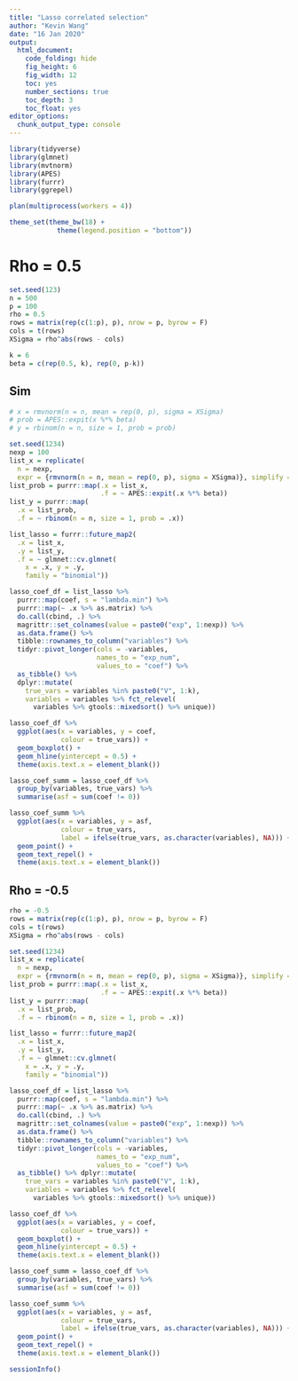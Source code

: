 ```yaml
---
title: "Lasso correlated selection"
author: "Kevin Wang"
date: "16 Jan 2020"
output:
  html_document:
    code_folding: hide
    fig_height: 6
    fig_width: 12
    toc: yes
    number_sections: true
    toc_depth: 3
    toc_float: yes
editor_options: 
  chunk_output_type: console
---
```




```r
library(tidyverse)
library(glmnet)
library(mvtnorm)
library(APES)
library(furrr)
library(ggrepel)

plan(multiprocess(workers = 4))

theme_set(theme_bw(18) +
            theme(legend.position = "bottom"))
```


# Rho = 0.5
```r
set.seed(123)
n = 500
p = 100
rho = 0.5
rows = matrix(rep(c(1:p), p), nrow = p, byrow = F)
cols = t(rows)
XSigma = rho^abs(rows - cols)

k = 6
beta = c(rep(0.5, k), rep(0, p-k))
```


## Sim

```r
# x = rmvnorm(n = n, mean = rep(0, p), sigma = XSigma)
# prob = APES::expit(x %*% beta)
# y = rbinom(n = n, size = 1, prob = prob)

set.seed(1234)
nexp = 100
list_x = replicate(
  n = nexp,
  expr = {rmvnorm(n = n, mean = rep(0, p), sigma = XSigma)}, simplify = FALSE)
list_prob = purrr::map(.x = list_x, 
                       .f = ~ APES::expit(.x %*% beta))
list_y = purrr::map(
  .x = list_prob,
  .f = ~ rbinom(n = n, size = 1, prob = .x))
```


```r
list_lasso = furrr::future_map2(
  .x = list_x, 
  .y = list_y, 
  .f = ~ glmnet::cv.glmnet(
    x = .x, y = .y, 
    family = "binomial"))

lasso_coef_df = list_lasso %>% 
  purrr::map(coef, s = "lambda.min") %>% 
  purrr::map(~ .x %>% as.matrix) %>% 
  do.call(cbind, .) %>% 
  magrittr::set_colnames(value = paste0("exp", 1:nexp)) %>% 
  as.data.frame() %>% 
  tibble::rownames_to_column("variables") %>% 
  tidyr::pivot_longer(cols = -variables,
                      names_to = "exp_num",
                      values_to = "coef") %>% 
  as_tibble() %>% 
  dplyr::mutate(
    true_vars = variables %in% paste0("V", 1:k),
    variables = variables %>% fct_relevel(
      variables %>% gtools::mixedsort() %>% unique))

lasso_coef_df %>% 
  ggplot(aes(x = variables, y = coef,
             colour = true_vars)) +
  geom_boxplot() +
  geom_hline(yintercept = 0.5) +
  theme(axis.text.x = element_blank())

lasso_coef_summ = lasso_coef_df %>% 
  group_by(variables, true_vars) %>% 
  summarise(asf = sum(coef != 0))

lasso_coef_summ %>% 
  ggplot(aes(x = variables, y = asf,
             colour = true_vars,
             label = ifelse(true_vars, as.character(variables), NA))) +
  geom_point() +
  geom_text_repel() +
  theme(axis.text.x = element_blank())
```



## Rho = -0.5

```r
rho = -0.5
rows = matrix(rep(c(1:p), p), nrow = p, byrow = F)
cols = t(rows)
XSigma = rho^abs(rows - cols)
```


```r
set.seed(1234)
list_x = replicate(
  n = nexp,
  expr = {rmvnorm(n = n, mean = rep(0, p), sigma = XSigma)}, simplify = FALSE)
list_prob = purrr::map(.x = list_x, 
                       .f = ~ APES::expit(.x %*% beta))
list_y = purrr::map(
  .x = list_prob,
  .f = ~ rbinom(n = n, size = 1, prob = .x))
```


```r
list_lasso = furrr::future_map2(
  .x = list_x, 
  .y = list_y, 
  .f = ~ glmnet::cv.glmnet(
    x = .x, y = .y, 
    family = "binomial"))

lasso_coef_df = list_lasso %>% 
  purrr::map(coef, s = "lambda.min") %>% 
  purrr::map(~ .x %>% as.matrix) %>% 
  do.call(cbind, .) %>% 
  magrittr::set_colnames(value = paste0("exp", 1:nexp)) %>% 
  as.data.frame() %>% 
  tibble::rownames_to_column("variables") %>% 
  tidyr::pivot_longer(cols = -variables,
                      names_to = "exp_num",
                      values_to = "coef") %>% 
  as_tibble() %>% dplyr::mutate(
    true_vars = variables %in% paste0("V", 1:k),
    variables = variables %>% fct_relevel(
      variables %>% gtools::mixedsort() %>% unique))

lasso_coef_df %>% 
  ggplot(aes(x = variables, y = coef,
             colour = true_vars)) +
  geom_boxplot() +
  geom_hline(yintercept = 0.5) +
  theme(axis.text.x = element_blank())

lasso_coef_summ = lasso_coef_df %>% 
  group_by(variables, true_vars) %>% 
  summarise(asf = sum(coef != 0))

lasso_coef_summ %>% 
  ggplot(aes(x = variables, y = asf,
             colour = true_vars,
             label = ifelse(true_vars, as.character(variables), NA))) +
  geom_point() +
  geom_text_repel() +
  theme(axis.text.x = element_blank())
```


```r
sessionInfo()
```

